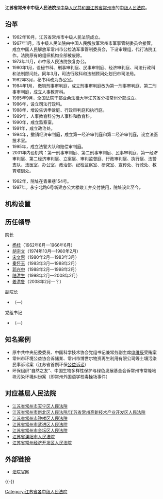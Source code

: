 {{refimprove|time=2016-06-11T07:49:44+00:00}}
{{Infobox PRCG
|机构名称=江苏省常州市中级人民法院
|标志1=National Emblem of the People's Republic of China.svg
|职位1=院长
|人员1=
|衔级1=?级法官
|上诉法院=[[江苏省高级人民法院|江苏省高级人民法院]]
|业务上级=[[江苏省高级人民法院|江苏省高级人民法院]]
|组织上级=[[常州市人民代表大会|常州市人民代表大会]]<br>[[常州市人民代表大会常务委员会|常州市人民代表大会常务委员会]]
|中共上级=[[中国共产党常州市委员会|中国共产党常州市委员会]]
|中共本级=中国共产党江苏省常州市中级人民法院党组
|机构类型=[[中级人民法院|中级人民法院]]
|行政级别=副地厅级
|授权法源=[[中华人民共和国宪法|中华人民共和国宪法]]
|组织法规=[[中华人民共和国人民法院组织法|中华人民共和国人民法院组织法]]
|地址1=[[江苏省|江苏省]][[常州市|常州市]][[天宁区|天宁区]]永宁北路6号
|成立时间=
|官网=[http://www.jsczfy.gov.cn/ 常州市中级人民法院]
}}
'''江苏省常州市中级人民法院'''是[[中华人民共和国|中华人民共和国]][[江苏省|江苏省]][[常州市|常州市]]的[[中级人民法院|中级人民法院]]。

== 沿革 ==
* 1962年10月，江苏省常州市中级人民法院成立。
* 1967年1月，市中级人民法院由中国人民解放军常州市军事管制委员会接管，成立中国人民解放军常州市公检法军事管制委员会，下设审理组，代行法院工作。法院原有的组织机构全部被废除。
* 1973年11月，市中级人民法院恢复办公。
* 1980年1月，设秘书科、刑事审判庭、民事审判庭、经济审判庭、司法行政科和法制顾问处。同年3月，司法行政科和法制顾问处划归市司法局。
* 1982年3月，秘书科改为办公室。
* 1984年1月， 撤销刑事审判庭，成立刑事审判庭改为第一刑事审判庭、第二刑事审判庭，成立人事教育科。
* 1985年9月，全国法院干部业余法律大学江苏省分校常州分部成立。
* 1986年，设立司法行政科。
* 1988年，增设告诉申诉庭、行政审判庭和执行庭。
* 1989年，人事教育科分为人事科和教育科。
* 1990年，成立监察室。
* 1991年，成立政治处。
* 1994年，撤销经济审判庭，成立第一经济审判庭和第二经济审判庭，设立法医技术室。
* 1995年，成立法警大队和赔偿审判庭。
* 2001年内设机构：第一刑事审判庭、第二刑事审判庭、民事审判庭、第一经济审判庭、第二经济审判庭、立案庭、审判监督庭、行政审判庭、执行庭、法警支队、法医室、办公室、政治部、纪检监察室、研究室、宣传处、行政处、教育培训处。


* 1962年，院址在青果巷154号。
* 1997年，永宁北路6号新建办公大楼竣工并交付使用，院址设此至今。

==机构设置==

== 历任领导 ==
{{col-begin}}
{{col-2}}
; 院长
*[[杨桂|杨桂]]（1962年8月—1966年6月）
*[[胡宗文|胡宗文]]（1974年10月—1980年2月）
*[[宋文惠|宋文惠]]（1980年2月—1983年3月）
*[[秦怀玉|秦怀玉]]（1983年3月—1988年2月）
*[[郭兴中|郭兴中]]（1988年2月—1998年2月）
*[[陆洪生|陆洪生]]（1998年2月—2008年2月）
*[[姜洪鲁|姜洪鲁]]（2008年2月—？）

; 副院长
*[[]]（—）

{{col-2}}
; 党组书记
*[[]]（—）
{{col-end}}

== 知名案例 ==
* 原中共中央纪委委员、中国科学技术协会党组书记兼常务副主席[[申维辰|申维辰]]受贿案
* 常州市环境公益协会诉储某、常州市博世尔物资再生利用有限公司等土壤污染民事诉讼案（江苏省首例环保[[公益诉讼|公益诉讼]]）
* 环保组织“自然之友”、中国生物多样性保护与绿色发展基金会诉常州市常隆地块污染环境纠纷案（即常州外国语学校毒操场事件）

==对应基层人民法院==
*[[江苏省常州市天宁区人民法院|江苏省常州市天宁区人民法院]]
*[[江苏省常州市新北区人民法院|江苏省常州市新北区人民法院/江苏省常州高新技术产业开发区人民法院]]
*[[江苏省常州市钟楼区人民法院|江苏省常州市钟楼区人民法院]]
*[[江苏省常州市武进区人民法院|江苏省常州市武进区人民法院]]
*[[江苏省常州市金坛区人民法院|江苏省常州市金坛区人民法院]]
*[[江苏省溧阳市人民法院|江苏省溧阳市人民法院]]
*[[江苏省常州经济开发区人民法院|江苏省常州经济开发区人民法院]]

== 外部链接 ==
* [http://www.jsczfy.gov.cn/ 法院官网] {{Wayback|url=http://www.jsczfy.gov.cn/ |date=20210126210632 }}

{{-}}
{{中华人民共和国法院|地}}
[[Category:江苏省各中级人民法院|Category:江苏省各中级人民法院]]
